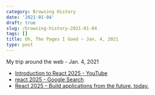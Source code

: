 ```yaml
---
category: Browsing History
date: '2021-01-04'
draft: true
slug: /browsing-history-2021-01-04
tags: []
title: Oh, The Pages I Goed ~ Jan. 4, 2021
type: post
---
```



My trip around the web - Jan. 4, 2021

- [Introduction to React 2025 - YouTube](https://www.youtube.com/watch?v=MxR5I5_hOKk&list=PL6bwFJ82M6FXgctyoWXqj7H0GK8_YIeF1&index=2)
- [react 2025 - Google Search](https://www.google.com/search?newwindow=1&client=safari&rls=en&ei=jt3zX-pggbXmArf_pMgN&q=react+2025&oq=react+2025&gs_lcp=CgZwc3ktYWIQAzICCAAyAggAOgQIABBHUMsPWJ8TYIoYaABwAngAgAFXiAGVAZIBATKYAQCgAQGqAQdnd3Mtd2l6yAEIwAEB&sclient=psy-ab&ved=0ahUKEwjq36C77YPuAhWBmlkKHbc_CdkQ4dUDCAw&uact=5)
- [React 2025 – Build applications from the future, today.](https://react2025.com/#course-overview)